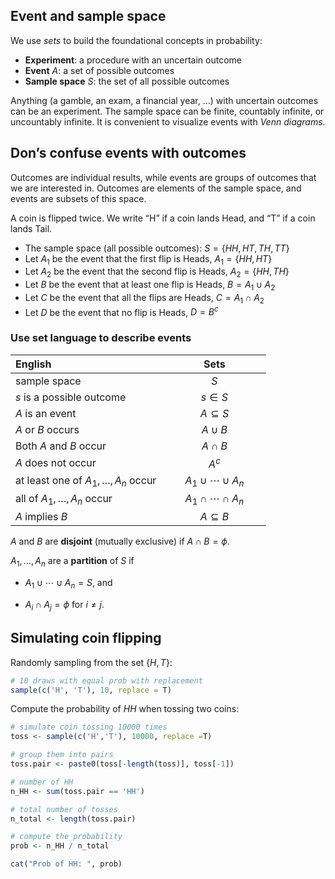 ## Event and sample space

::: {#def-event}
We use *sets* to build the foundational concepts in probability:

-   **Experiment**: a procedure with an uncertain outcome
-   **Event** $A$: a set of possible outcomes
-   **Sample space** $S$: the set of all possible outcomes
:::

Anything (a gamble, an exam, a financial year, ...) with uncertain
outcomes can be an experiment. The sample space can be finite, countably
infinite, or uncountably infinite. It is convenient to visualize events
with *Venn diagrams*.

::: callout-note
## Don's confuse events with outcomes

Outcomes are individual results, while events are groups of outcomes
that we are interested in. Outcomes are elements of the sample space,
and events are subsets of this space.
:::

::: {#exm-1.1}
A coin is flipped twice. We write "H" if a coin lands Head, and "T" if a
coin lands Tail.

-   The sample space (all possible outcomes):
    $S=\left\{ HH,HT,TH,TT\right\}$
-   Let $A_{1}$ be the event that the first flip is Heads,
    $A_{1}=\left\{ HH,HT\right\}$
-   Let $A_{2}$ be the event that the second flip is Heads,
    $A_{2}=\left\{ HH,TH\right\}$
-   Let $B$ be the event that at least one flip is Heads,
    $B=A_{1}\cup A_{2}$
-   Let $C$ be the event that all the flips are Heads,
    $C=A_{1}\cap A_{2}$
-   Let $D$ be the event that no flip is Heads, $D=B^{c}$
:::

### Use set language to describe events {.unnumbered}

<div>

| English                                   |            Sets             |
|:------------------------------------------|:---------------------------:|
| sample space                              |             $S$             |
| $s$ is a possible outcome                 |          $s\in S$           |
| $A$ is an event                           |       $A\subseteq S$        |
| $A$ or $B$ occurs                         |          $A\cup B$          |
| Both $A$ and $B$ occur                    |          $A\cap B$          |
| $A$ does not occur                        |           $A^{c}$           |
| at least one of $A_{1},\dots,A_{n}$ occur | $A_{1}\cup\cdots\cup A_{n}$ |
| all of $A_{1},\dots,A_{n}$ occur          | $A_{1}\cap\cdots\cap A_{n}$ |
| $A$ implies $B$                           |       $A\subseteq B$        |

</div>

::: {#def-disjoint}
$A$ and $B$ are **disjoint** (mutually exclusive) if $A\cap B=\phi$.
:::

::: {#def-partition}
$A_{1},\dots,A_{n}$ are a **partition** of $S$ if

-   $A_{1}\cup\cdots\cup A_{n}=S$, and

-   $A_{i}\cap A_{j}=\phi$ for $i\neq j$.
:::

## Simulating coin flipping

Randomly sampling from the set $\{H,T\}$:

```r
# 10 draws with equal prob with replacement
sample(c('H', 'T'), 10, replace = T)
```

Compute the probability of $HH$ when tossing two coins:

```r
# simulate coin tossing 10000 times
toss <- sample(c('H','T'), 10000, replace =T)

# group them into pairs
toss.pair <- paste0(toss[-length(toss)], toss[-1])

# number of HH
n_HH <- sum(toss.pair == 'HH')

# total number of tosses
n_total <- length(toss.pair)

# compute the probability
prob <- n_HH / n_total

cat("Prob of HH: ", prob)
```
